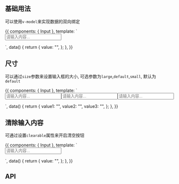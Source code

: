 

<Meta title="数据录入/Input 输入框" component={Input} />

## 基础用法

可以使用`v-model`来实现数据的双向绑定

<Preview>
  <Story name="type 类型">
    {{
      components: { Input },
      template: `
            <form>
                <Input v-model="value" placeholder="请输入内容..."></Input>
            </form>
      `,
      data() {
        return {
          value: "",
        };
      },
    }}
  </Story>
</Preview>

## 尺寸

可以通过`size`参数来设置输入框的大小, 可选参数为`large`,`default`,`small`, 默认为 `default`

<Preview>
  <Story name="size 尺寸">
    {{
      components: { Input },
      template: `
            <form style="display:flex">
                <Input v-model="value1" size="large" placeholder="请输入内容..." class="mr10"></Input>
                <Input v-model="value2"  placeholder="请输入内容..." class="mr10"></Input>
                <Input v-model="value3" size="small" placeholder="请输入内容..." ></Input>
            </form>
      `,
      data() {
        return {
          value1: "",
          value2: "",
          value3: "",
        };
      },
    }}
  </Story>
</Preview>

## 清除输入内容

可通过设置`clearable`属性来开启清空按钮

<Preview>
  <Story name="clearable 清除输入">
    {{
      components: { Input },
      template: `
            <form style="display:flex">
                <Input v-model="value" placeholder="请输入内容..." clearable></Input>
            </form>
      `,
      data() {
        return {
          value: "",
        };
      },
    }}
  </Story>
</Preview>

## API

<Props of={Input} />
